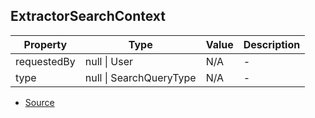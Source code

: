 ## ExtractorSearchContext


| Property | Type | Value | Description |
| ----------- | ----------- | ----------- | ----------- |
| requestedBy | null \| User | N/A | - |
| type | null \| SearchQueryType | N/A | - |


- [Source](https://github.com/Androz2091/discord-player/blob/e435396/packages/discord-player/src/extractors/BaseExtractor.ts#L105)